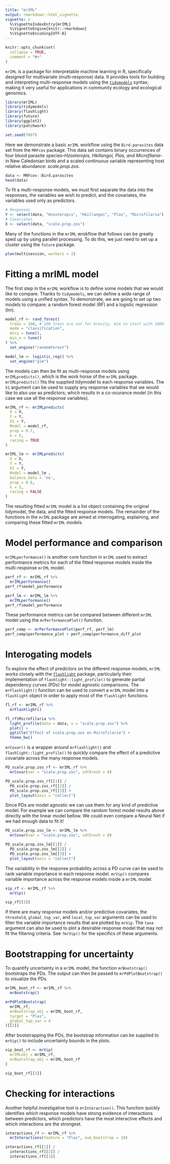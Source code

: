 ```yaml
---
title: "mrIML"
output: rmarkdown::html_vignette
vignette: >
  %\VignetteIndexEntry{mrIML}
  %\VignetteEngine{knitr::rmarkdown}
  %\VignetteEncoding{UTF-8}
---
```


```r
knitr::opts_chunk$set(
  collapse = TRUE,
  comment = "#>"
)
```

`mrIML` is a package for interpretable machine learning in R, specifically designed for multivariate (multi-response) data. It provides tools for building and interpreting multi-response models using the [`tidymodels`](https://www.tidymodels.org/start/) syntax; making it very useful for applications in community ecology and ecological genomics.

```r
library(mrIML)
library(tidymodels)
library(flashlight)
library(future)
library(ggplot2)
library(patchwork)

set.seed(7007)
```

Here we demonstrate a basic `mrIML` workflow using the `Bird.parasites` data set from the `MRFcov` package. This data set contains binary occurrences of four blood parasite species--*Hzosteropis, Hkillangoi, Plas, and Microfilaria*--in New Caledonian birds and a scaled continuous variable representing host relative abundance: *scale.prop.zos*.

```r
data <- MRFcov::Bird.parasites
head(data)
```

To fit a multi-response models, we must first separate the data into the responses, the variables we wish to predict, and the covariates, the variables used only as predictors.

```r
# Responses
Y <- select(data, "Hzosteropis", "Hkillangoi", "Plas", "Microfilaria")
# Covariates
X <- select(data, "scale.prop.zos")
```

Many of the functions in the `mrIML` wrokflow that follows can be greatly sped up by using parallel processing. To do this, we just need to set up a cluster using the `future` package.

```r
plan(multisession, workers = 2)
```

# Fitting a mrIML model

The first step in the `mrIML` workflow is to define some models that we would like to compare. Thanks to `tidymodels`, we can define a wide range of models using a unified syntax. To demonstrate, we are going to set up two models to compare: a random forest model (RF) and a logistic regression (lm).

```r
model_rf <- rand_forest(
  trees = 100, # 100 trees are set for brevity. Aim to start with 1000.
  mode = "classification",
  mtry = tune(),
  min_n = tune()
) %>%
  set_engine("randomForest")

model_lm <- logistic_reg() %>%
  set_engine("glm")
```

The models can then be fit as multi-response models using `mrIMLpredicts()`, which is the work horse of the `mrIML` package. `mrIMLpredicts()` fits the supplied tidymodel to each response variables. The `X1` argument can be used to supply any response variables that we would like to also use as predictors; which results in a co-ocurance model (in this case we use all the response variables).

```r
mrIML_rf <- mrIMLpredicts(
  X = X,
  Y = Y,
  X1 = Y,
  Model = model_rf,
  prop = 0.7,
  k = 5,
  racing = TRUE
)

mrIML_lm <- mrIMLpredicts(
  X = X,
  Y = Y,
  X1 = Y,
  Model = model_lm , 
  balance_data = 'no',
  prop = 0.6,
  k = 5,
  racing = FALSE
)
```

The resulting fitted `mrIML` model is a list object containing the original tidymodel, the data, and the fitted response models. The remainder of the functions in the `mrIML` package are aimed at interrogating, explaining, and comparing these fitted `mrIML` models.

# Model performance and comparison

`mrIMLperformance()` is another core function in `mrIML` used to extract performance metrics for each of the fitted response models inside the multi-response `mrIML` model.

```r
perf_rf <- mrIML_rf %>%
  mrIMLperformance()
perf_rf$model_performance

perf_lm <- mrIML_lm %>%
  mrIMLperformance()
perf_rf$model_performance
```

These performance metrics can be compared between different `mrIML` model using the `mrPerformancePlot()` function.

```r
perf_comp <- mrPerformancePlot(perf_rf, perf_lm)
perf_comp$performance_plot + perf_comp$performance_diff_plot
```

# Interogating models

To explore the effect of predictors on the different response models, `mrIML` works closely with the [`flashlight`](https://mayer79.github.io/flashlight/index.html) package, particularly their implementation of `flashlight::light_profile()` to generate partial dependency curves (PDs) for model agnostic comparisons. The `mrFlashlight()` function can be used to convert a `mrIML` model into a `flashlight` object in order to apply most of the `flashlight` functions.

```r
fl_rf <- mrIML_rf %>%
  mrFlashlight()

fl_rf$Microfilaria %>%
  light_profile(data = data, v = "scale.prop.zos") %>%
  plot() +
  ggtitle("Effect of scale.prop.zos on Microfilaria") +
  theme_bw()
```

`mrCovar()` is a wrapper around `mrFlashlight()` and `flashlight::light_profile()` to quickly compare the effect of a predictive covariate across the many response models.

```r
PD_scale.prop.zos_rf <- mrIML_rf %>%
  mrCovar(var = "scale.prop.zos", sdthresh = 0)

PD_scale.prop.zos_rf[[1]] /
  PD_scale.prop.zos_rf[[2]] /
  PD_scale.prop.zos_rf[[3]] +
  plot_layout(axis = "collect")
```

Since PDs are model agnostic we can use them for any kind of predictive model. For example we can compare the random forest model results above directly with the linear model bellow. We could even compare a Neural Net if we had enough data to fit it!

```r
PD_scale.prop.zos_lm <- mrIML_lm %>%
  mrCovar(var = "scale.prop.zos", sdthresh = 0)

PD_scale.prop.zos_lm[[1]] /
  PD_scale.prop.zos_lm[[2]] /
  PD_scale.prop.zos_lm[[3]] +
  plot_layout(axis = "collect")
```

The variability in the response probability across a PD curve can be used to rank variable importance in each response model. `mrVip()` compares variable importance across the response models inside a `mrIML` model.

```r
vip_rf <- mrIML_rf %>%
  mrVip()

vip_rf[[3]]
```

If there are many response models and/or predictive covariates, the `threshold`, `global_top_var`, and `local_top_var` arguments can be used to filter the variable importance results that are plotted by `mrVip`. The `taxa` argument can also be used to plot a desirable response model that may not fit the filtering criteria. See `?mrVip()` for the specifics of these arguments.

# Bootstrapping for uncertainty

To quantify uncertainty in a `mrIML` model, the function `mrBootstrap()` bootstraps the PDs. The output can then be passed to `mrPdPlotBootstrap()` to visualize the PDs.

```r
mrIML_boot_rf <- mrIML_rf %>%
  mrBootstrap()

mrPdPlotBootstrap(
  mrIML_rf,
  mrBootstrap_obj = mrIML_boot_rf,
  target = "Plas",
  global_top_var = 4
)[[2]]
```

After bootstrapping the PDs, the bootstrap information can be supplied to `mrVip()` to include uncertainty bounds in the plots.

```r
vip_boot_rf <- mrVip(
  mrIMLobj = mrIML_rf,
  mrBootstrap_obj = mrIML_boot_rf
)

vip_boot_rf[[3]]
```

# Checking for interactions

Another helpful investigative tool is `mrInteraction()`. This function quickly identifies which response models have strong evidence of interactions between predictors, which predictors have the most interactive effects and which interactions are the strongest.

```r
interactions_rf <- mrIML_rf %>%
  mrInteractions(feature = "Plas", num_bootstrap = 10)

interactions_rf[[1]] /
  interactions_rf[[2]] /
  interactions_rf[[3]]
```
